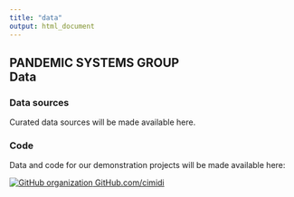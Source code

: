 ```yaml
---
title: "data"
output: html_document
---
```

<!-- BANNER --> 
</div> <!-- container-fluid main-container -->
<div class="jumbotron homepagebanner jumbotron-fluid">
<div class="container">
## PANDEMIC SYSTEMS GROUP<br>**Data** {.lead}
</div> <!--end container-->
</div> <!--end jumbotron-->

<!-- MAIN CONTENT --> 
<div class="container-fluid main-container">

### Data sources

Curated data sources will be made available here.
<!--
```r

## Data on the publications is  available here: 


# DT::datatable(mtcars[1:10 ,1:4])

# get a list of all the files in the folder
file_list <- list.files(path = "updates", full.names = TRUE)

# initialize a data frame to store the file information
df <- data.frame(filename = character(),
                 date_created = character(),
                 stringsAsFactors = TRUE)

# loop through the files in the folder
for (file in file_list) {
  # get the file name
  file_name <- as.character(file)

  # get the date created $mtime determines the time for the modification
  date_created <- as.character(file.info(file)$mtime)

  # add the file information to the data frame
  df <- rbind(df, data.frame(filename = file_name,
                             date_created = date_created,
                             stringsAsFactors = FALSE))
}

# data frame in decreasing order of date
df <- df[order(df$date_created,decreasing= TRUE),]

#displaying the latest
# cat(htmltools::includeMarkdown(df[3,1]))
```
-->

### Code

Data and code for our demonstration projects will be made available here:

<p>
  <a href="https://github.com/cimidi/" taget="_blank">
  <img src="images/GitHub-Mark-64px.png" id="github-icon" alt="GitHub organization"/>
  GitHub.com/cimidi
  </a>
</p>
  
&nbsp;


<!---to make the boxes disappear--->
<!-- <style> -->
<!--     pre { -->
<!--         border: 0; -->
<!--     } -->
<!-- </style> -->

<!---text2 <- readLines("hey1.txt")
text2 <- paste0("### Title \n", text2)
text2 <- paste0("## Title \n", text2)
cat(text2)--->
